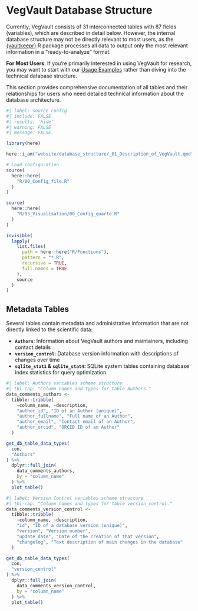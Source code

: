 # [VegVault Database Structure]{.text-background-black .text-color-white .text-bold}

Currently, [VegVault]{.text-background-black .text-color-white .text-bold} consists of 31 interconnected tables with 87 fields (variables), which are described in detail below. However, the internal [database structure]{.text-background-brownDark .text-color-white .text-bold} may not be directly relevant to most users, as the [{vaultkeepr}](https://bit.ly/vaultkeepr) R package processes all data to output only the most relevant information in a "[ready-to-analyze]{.text-background-brownLight .text-color-black .text-bold}" format.

::: {.callout-note}
**For Most Users**: If you're primarily interested in using [VegVault]{.text-background-black .text-color-white .text-bold} for research, you may want to start with our [Usage Examples](/website/database_examples.qmd) rather than diving into the technical [database structure]{.text-background-brownDark .text-color-white .text-bold}.
:::

This section provides comprehensive documentation of all tables and their relationships for users who need detailed technical information about the [database architecture]{.text-background-brownDark .text-color-white .text-bold}.

```r
#| label: source config
#| include: FALSE
#| results: 'hide'
#| warning: FALSE
#| message: FALSE

library(here)

here::i_am("website/database_structure/_01_Description_of_VegVault.qmd")

# Load configuration
source(
  here::here(
    "R/00_Config_file.R"
  )
)

source(
  here::here(
    "R/03_Visualisation/00_Config_quarto.R"
  )
)

invisible(
  lapply(
    list.files(
      path = here::here("R/Functions"),
      pattern = "*.R",
      recursive = TRUE,
      full.names = TRUE
    ),
    source
  )
)

```

## [Metadata Tables]{.text-background-brownDark .text-color-white .text-bold}

Several tables contain [metadata]{.text-background-brownDark .text-color-white .text-bold} and administrative information that are not directly linked to the scientific data:

- **[`Authors`]{.text-background-brownDark .text-color-white .text-bold}**: Information about [VegVault]{.text-background-black .text-color-white .text-bold} authors and maintainers, including contact details
- **[`version_control`]{.text-background-brownDark .text-color-white .text-bold}**: [Database version]{.text-background-brownDark .text-color-white .text-bold} information with descriptions of changes over time  
- **[`sqlite_stat1`]{.text-background-brownDark .text-color-white .text-bold} & [`sqlite_stat4`]{.text-background-brownDark .text-color-white .text-bold}**: SQLite system tables containing [database index statistics]{.text-background-brownLight .text-color-black .text-bold} for query optimization

```r
#| label: Authors variables scheme structure
#| tbl-cap: "Column names and types for table Authors."
data_comments_authors <-
  tibble::tribble(
    ~column_name, ~description,
    "author_id", "ID of an Author (unique)",
    "author_fullname", "Full name of an Author",
    "author_email", "Contact email of an Author",
    "author_orcid", "ORCID ID of an Author"
  )

get_db_table_data_types(
  con,
  "Authors"
) %>%
  dplyr::full_join(
    data_comments_authors,
    by = "column_name"
  ) %>%
  plot_table()
```

```r
#| label: Version Control variables scheme structure
#| tbl-cap: "Column names and types for table version_control."
data_comments_version_control <-
  tibble::tribble(
    ~column_name, ~description,
    "id", "ID of a database version (unique)",
    "version", "Version number",
    "update_date", "Date of the creation of that version",
    "changelog", "Text description of main changes in the database"
  )

get_db_table_data_types(
  con,
  "version_control"
) %>%
  dplyr::full_join(
    data_comments_version_control,
    by = "column_name"
  ) %>%
  plot_table()
```
